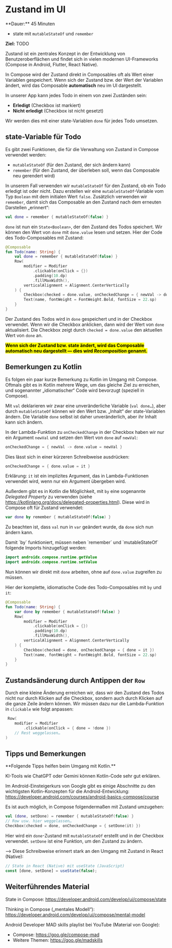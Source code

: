 
# Zustand im UI

<Callout>
  **Dauer:** 45 Minuten

  - state mit `mutableStateOf` und `remember`

  **Ziel:** TODO
</Callout>

Zustand ist ein zentrales Konzept in der Entwicklung von 
Benutzeroberflächen und findet sich in vielen modernen UI-Frameworks
(Compose in Android, Flutter, React Native).

In Compose wird der Zustand direkt in Composables oft als Wert 
einer Variablen gespeichert. Wenn sich der Zustand bzw. der Wert der
Variablen ändert, wird das Composable **automatisch** neu im UI 
dargestellt.

In unserer App kann jedes Todo in einem von zwei Zuständen sein: 

- **Erledigt** (Checkbox ist markiert)
- **Nicht erledigt** (Checkbox ist nicht gesetzt)

Wir werden dies mit einer state-Variablen `done` für jedes Todo umsetzen.

## state-Variable für Todo

Es gibt zwei Funktionen, die für die Verwaltung von Zustand in Compose
verwendet werden:

- `mutableStateOf` (für den Zustand, der sich ändern kann)
- `remember` (für den Zustand, der überleben soll, wenn das Composable
  neu gerendert wird)

In unserem Fall verwenden wir `mutableStateOf` für den Zustand, ob ein
Todo erledigt ist oder nicht. Dazu erstellen wir eine 
`mutableStateOf`-Variable vom Typ `Boolean` mit dem initialen Wert `false`.
Zusätzlich verwenden wir `remember`, damit sich das Composable an den
Zustand nach dem erneuten Darstellen „erinnert“: 

```kotlin
val done = remember { mutableStateOf(false) }
```

`done` ist nun ein `State<Boolean>`, der den Zustand des Todos speichert.
Wir können den Wert von `done` mit `done.value` lesen und setzen. Hier
der Code des Todo-Composables mit Zustand:

```kotlin
@Composable
fun Todo(name: String) {
    val done = remember { mutableStateOf(false) }
    Row(
        modifier = Modifier
            .clickable(onClick = {})
            .padding(10.dp)
            .fillMaxWidth(),
        verticalAlignment = Alignment.CenterVertically
    ) {
        Checkbox(checked = done.value, onCheckedChange = { newVal -> done.value = newVal })
        Text(name, fontWeight = FontWeight.Bold, fontSize = 22.sp)
    }
}
```

Der Zustand des Todos wird in `done` gespeichert und in der Checkbox
verwendet. Wenn wir die Checkbox anklicken, dann wird der Wert von
`done` aktualisiert. Die Checkbox zeigt durch `checked = done.value` 
den aktuellen Wert von `done` an. 

<mark>**Wenn sich der Zustand bzw. state ändert, wird das Composable 
automatisch neu dargestellt &mdash; dies wird _Recomposition_ 
genannt.**</mark>

## Bemerkungen zu Kotlin

Es folgen ein paar kurze Bemerkung zu Kotlin im Umgang mit Compose.
Oftmals gibt es in Kotlin mehrere Wege, um das gleiche Ziel zu erreichen, 
und sogenannter „idiomatischer“ Code wird bevorzugt (speziell in Compose).

Mit `val` deklarieren wir zwar eine unveränderliche 
Variable (`val done…`), aber durch `mutableStateOf` können wir den 
Wert bzw. „Inhalt“ der state-Variablen ändern. Die Variable `done` selbst
ist daher unveränderlich, aber ihr Inhalt kann sich ändern.

In der Lambda-Funktion zu `onCheckedChange` in der Checkbox haben wir nur
ein Argument `newVal` und setzen den Wert von `done` auf `newVal`:

```kotlin
onCheckedChange = { newVal -> done.value = newVal }
```

Dies lässt sich in einer kürzeren Schreibweise ausdrücken:

```kotlin
onCheckedChange = { done.value = it }
```

Erklärung: `it` ist ein implizites Argument, das in Lambda-Funktionen
verwendet wird, wenn nur ein Argument übergeben wird.

Außerdem gibt es in Kotlin die Möglichkeit, mit `by` eine sogenannte
_Delegated Property_ zu verwenden (siehe 
https://kotlinlang.org/docs/delegated-properties.html). Diese wird in 
Compose oft für Zustand verwendet:

```kotlin
var done by remember { mutableStateOf(false) }
```

Zu beachten ist, dass `val` nun in `var` geändert wurde, da `done`
sich nun ändern kann.

<Callout>
Damit `by` funktioniert, müssen neben `remember` und `mutableStateOf`
folgende Imports hinzugefügt werden:

```kotlin
import androidx.compose.runtime.getValue
import androidx.compose.runtime.setValue
```
</Callout>

Nun können wir direkt mit `done` arbeiten, ohne auf `done.value`
zugreifen zu müssen.

Hier der komplette, idiomatische Code des Todo-Composables 
mit `by` und `it`:

```kotlin
@Composable
fun Todo(name: String) {
    var done by remember { mutableStateOf(false) }
    Row(
        modifier = Modifier
            .clickable(onClick = {})
            .padding(10.dp)
            .fillMaxWidth(),
        verticalAlignment = Alignment.CenterVertically
    ) {
        Checkbox(checked = done, onCheckedChange = { done = it })
        Text(name, fontWeight = FontWeight.Bold, fontSize = 22.sp)
    }
}
```

## Zustandsänderung durch Antippen der `Row`

Durch eine kleine Änderung erreichen wir, dass wir den Zustand des Todos
nicht nur durch Klicken auf die Checkbox, sondern auch durch Klicken auf
die ganze Zeile ändern können. Wir müssen dazu nur die Lambda-Funktion
in `clickable` wie folgt anpassen:

```kotlin
 Row(
    modifier = Modifier
        .clickable(onClick = { done = !done })
    // Rest weggelassen…
)
```

## Tipps und Bemerkungen

<Callout>
**Folgende Tipps helfen beim Umgang mit Kotlin.**

KI-Tools wie ChatGPT oder Gemini können Kotlin-Code 
sehr gut erklären.

Im Android-Einsteigerkurs von Google gibt es einige Abschnitte
zu den wichtigsten Kotlin-Konzepten für die Android-Entwicklung:
https://developer.android.com/courses/android-basics-compose/course
</Callout>

<Callout type="info">
Es ist auch möglich, in Compose folgendermaßen mit Zustand umzugehen:

```kotlin
val (done, setDone) = remember { mutableStateOf(false) }
// Row usw. hier weggelassen…
Checkbox(checked = done, onCheckedChange = { setDone(it) })
```

Hier wird ein `done`-Zustand mit `mutableStateOf` erstellt und in der Checkbox verwendet. `setDone` ist eine Funktion, um den Zustand zu ändern.

&xrarr; Diese Schreibweise erinnert stark an den Umgang mit Zustand 
in React (Native): 

```jsx
// State in React (Native) mit useState (JavaScript)
const [done, setDone] = useState(false);
```
</Callout>


## Weiterführendes Material

State in Compose: https://developer.android.com/develop/ui/compose/state

Thinking in Compose („mentales Modell“): https://developer.android.com/develop/ui/compose/mental-model

Android Developer MAD skills playlist bei YouTube (Material von Google): 

- Compose: https://goo.gle/compose-mad   
- Weitere Themen: https://goo.gle/madskills 